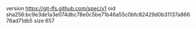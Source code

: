 version https://git-lfs.github.com/spec/v1
oid sha256:bc9e3de1a3e074dbc78e0c5be71b46a55c0bfc82429d0b31137a86676ad71db5
size 657
